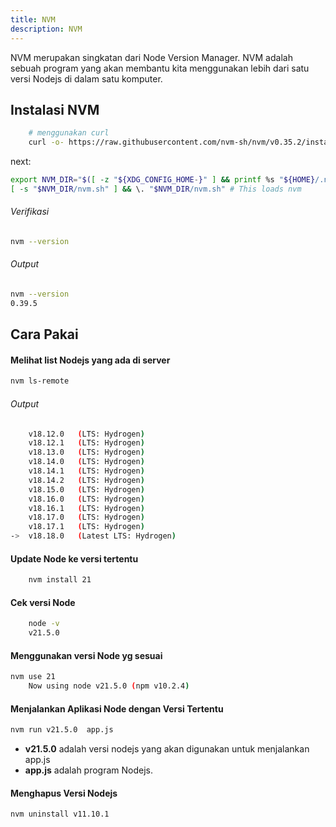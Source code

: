```yaml
---
title: NVM
description: NVM
---
```



NVM merupakan singkatan dari Node Version Manager. NVM adalah sebuah program yang akan membantu kita menggunakan lebih dari satu versi Nodejs di dalam satu komputer.

## Instalasi NVM

```sh
    # menggunakan curl
    curl -o- https://raw.githubusercontent.com/nvm-sh/nvm/v0.35.2/install.sh | bash
```

next:

<Tabs>

```sh
export NVM_DIR="$([ -z "${XDG_CONFIG_HOME-}" ] && printf %s "${HOME}/.nvm" || printf %s "${XDG_CONFIG_HOME}/nvm")"
[ -s "$NVM_DIR/nvm.sh" ] && \. "$NVM_DIR/nvm.sh" # This loads nvm
```
</Tabs>





###### Verifikasi

```sh
nvm --version
```

###### Output

```sh
nvm --version
0.39.5
```

## Cara Pakai

#### Melihat list Nodejs yang ada di server

```sh
nvm ls-remote
```

###### Output

```sh
    v18.12.0   (LTS: Hydrogen)
    v18.12.1   (LTS: Hydrogen)
    v18.13.0   (LTS: Hydrogen)
    v18.14.0   (LTS: Hydrogen)
    v18.14.1   (LTS: Hydrogen)
    v18.14.2   (LTS: Hydrogen)
    v18.15.0   (LTS: Hydrogen)
    v18.16.0   (LTS: Hydrogen)
    v18.16.1   (LTS: Hydrogen)
    v18.17.0   (LTS: Hydrogen)
    v18.17.1   (LTS: Hydrogen)
->  v18.18.0   (Latest LTS: Hydrogen)
```

#### Update Node ke versi tertentu

```sh
    nvm install 21

```

#### Cek versi Node

```sh
    node -v
    v21.5.0
```


#### Menggunakan versi Node yg sesuai

```sh
nvm use 21
    Now using node v21.5.0 (npm v10.2.4)
```

#### Menjalankan Aplikasi Node dengan Versi Tertentu

```sh
nvm run v21.5.0  app.js
```

- **v21.5.0** adalah versi nodejs yang akan digunakan untuk menjalankan app.js
- **app.js** adalah program Nodejs.


#### Menghapus Versi Nodejs
```sh
nvm uninstall v11.10.1
```


